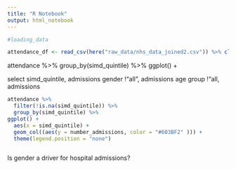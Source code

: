 ```yaml
---
title: "R Notebook"
output: html_notebook
---
```


```r
#loading_data

attendance_df <- read_csv(here("raw_data/nhs_data_joined2.csv")) %>% clean_names()
```


attendance %>% 
group_by(simd_quintile) %>% 
ggplot() +
  
  
select  simd_quintile, admissions
        gender !"all", admissions
        age group !"all, admissions

```r
attendance %>% 
  filter(!is.na(simd_quintile)) %>% 
  group_by(simd_quintile) %>%
ggplot() +
  aes(x = simd_quintile) +
  geom_col((aes(y = number_admissions, color = "#603BF2" ))) +
  theme(legend.position = "none")

```
```r

```


Is gender a driver for hospital admissions?



